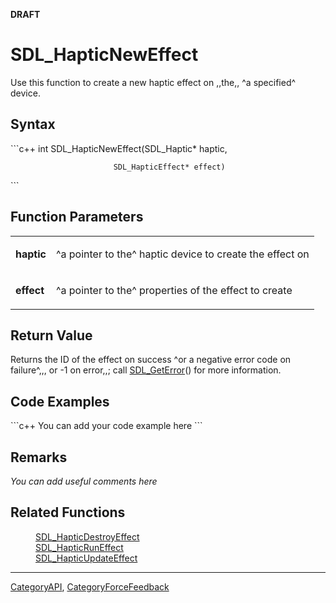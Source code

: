 <!-- pragma section-numbers off -->
<!-- pragma disable-camelcase -->
'''DRAFT'''

= SDL_HapticNewEffect =
Use this function to create a new haptic effect on ,,the,, ^a specified^ device.


== Syntax ==
```c++
int SDL_HapticNewEffect(SDL_Haptic*       haptic,
                        SDL_HapticEffect* effect)
```

== Function Parameters ==
{|
|'''haptic'''
|^a pointer to the^ haptic device to create the effect on
|-
|'''effect'''
|^a pointer to the^ properties of the effect to create
|}

== Return Value ==
Returns the ID of the effect on success ^or a negative error code on failure^,,, or -1 on error,,; call [[SDL_GetError]]() for more information.

== Code Examples ==
```c++
You can add your code example here
```

== Remarks ==
''You can add useful comments here''

== Related Functions ==
:[[SDL_HapticDestroyEffect]]
:[[SDL_HapticRunEffect]]
:[[SDL_HapticUpdateEffect]]

----
[[CategoryAPI]], [[CategoryForceFeedback]]
